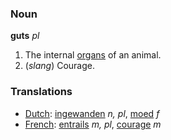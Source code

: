 === Noun ===

'''guts''' ''pl''

#The internal [[organ]]s of an animal.
#(''slang'') Courage.

=== Translations ===
*[[Dutch]]: [[ingewanden]] ''n, pl'', [[moed]] ''f''
*[[French]]: [[entrails]] ''m, pl'', [[courage]] ''m''
